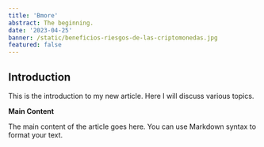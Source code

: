 ```yaml
---
title: 'Bmore'
abstract: The beginning.
date: '2023-04-25'
banner: /static/beneficios-riesgos-de-las-criptomonedas.jpg
featured: false
---
```


## Introduction

This is the introduction to my new article. Here I will discuss various topics.

**Main Content**

The main content of the article goes here. You can use Markdown syntax to format your text.

